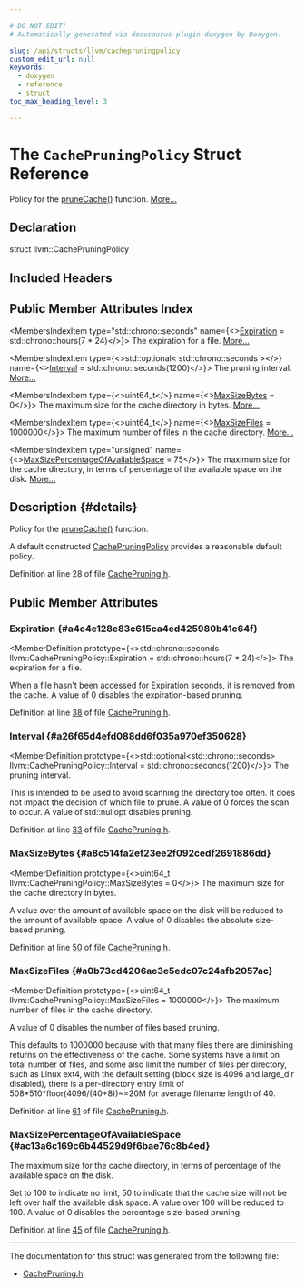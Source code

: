 ```yaml
---

# DO NOT EDIT!
# Automatically generated via docusaurus-plugin-doxygen by Doxygen.

slug: /api/structs/llvm/cachepruningpolicy
custom_edit_url: null
keywords:
  - doxygen
  - reference
  - struct
toc_max_heading_level: 3

---
```





# The `CachePruningPolicy` Struct Reference

<DoxygenPage pluginConfig={pluginConfig}>

Policy for the <a href="/docs/api/namespaces/llvm/#aabba6d27907082520ad2eb977c8e406b">pruneCache()</a> function. <a href="#details">More...</a>

## Declaration

<CodeBlock>struct llvm::CachePruningPolicy</CodeBlock>

## Included Headers

<IncludesList>
<IncludesListItem
  filePath="llvm/Support/CachePruning.h"
  permalink="/docs/api/files/include/include/llvm/include/llvm/support/cachepruning-h"
  isLocal="true" />
</IncludesList>

## Public Member Attributes Index

<MembersIndex>

<MembersIndexItem
  type="std::chrono::seconds"
  name={<><a href="#a4e4e128e83c615ca4ed425980b41e64f">Expiration</a> = std::chrono::hours(7 &#42; 24)</>}>
The expiration for a file. <a href="#a4e4e128e83c615ca4ed425980b41e64f">More...</a>
</MembersIndexItem>

<MembersIndexItem
  type={<>std::optional&lt; std::chrono::seconds &gt;</>}
  name={<><a href="#a26f65d4efd088dd6f035a970ef350628">Interval</a> = std::chrono::seconds(1200)</>}>
The pruning interval. <a href="#a26f65d4efd088dd6f035a970ef350628">More...</a>
</MembersIndexItem>

<MembersIndexItem
  type={<>uint64&#95;t</>}
  name={<><a href="#a8c514fa2ef23ee2f092cedf2691886dd">MaxSizeBytes</a> = 0</>}>
The maximum size for the cache directory in bytes. <a href="#a8c514fa2ef23ee2f092cedf2691886dd">More...</a>
</MembersIndexItem>

<MembersIndexItem
  type={<>uint64&#95;t</>}
  name={<><a href="#a0b73cd4206ae3e5edc07c24afb2057ac">MaxSizeFiles</a> = 1000000</>}>
The maximum number of files in the cache directory. <a href="#a0b73cd4206ae3e5edc07c24afb2057ac">More...</a>
</MembersIndexItem>

<MembersIndexItem
  type="unsigned"
  name={<><a href="#ac13a6c169c6b44529d9f6bae76c8b4ed">MaxSizePercentageOfAvailableSpace</a> = 75</>}>
The maximum size for the cache directory, in terms of percentage of the available space on the disk. <a href="#ac13a6c169c6b44529d9f6bae76c8b4ed">More...</a>
</MembersIndexItem>

</MembersIndex>

## Description {#details}

Policy for the <a href="/docs/api/namespaces/llvm/#aabba6d27907082520ad2eb977c8e406b">pruneCache()</a> function.

A default constructed <a href="/docs/api/structs/llvm/cachepruningpolicy">CachePruningPolicy</a> provides a reasonable default policy.

Definition at line 28 of file <a href="/docs/api/files/include/include/llvm/include/llvm/support/cachepruning-h">CachePruning.h</a>.

<SectionDefinition>

## Public Member Attributes

### Expiration {#a4e4e128e83c615ca4ed425980b41e64f}

<MemberDefinition
  prototype={<>std::chrono::seconds llvm::CachePruningPolicy::Expiration = std::chrono::hours(7 &#42; 24)</>}>
The expiration for a file.

When a file hasn&#39;t been accessed for Expiration seconds, it is removed from the cache. A value of 0 disables the expiration-based pruning.

Definition at line <a href="/docs/api/files/include/include/llvm/include/llvm/support/cachepruning-h/#l00038">38</a> of file <a href="/docs/api/files/include/include/llvm/include/llvm/support/cachepruning-h">CachePruning.h</a>.
</MemberDefinition>

### Interval {#a26f65d4efd088dd6f035a970ef350628}

<MemberDefinition
  prototype={<>std::optional&lt;std::chrono::seconds&gt; llvm::CachePruningPolicy::Interval = std::chrono::seconds(1200)</>}>
The pruning interval.

This is intended to be used to avoid scanning the directory too often. It does not impact the decision of which file to prune. A value of 0 forces the scan to occur. A value of std::nullopt disables pruning.

Definition at line <a href="/docs/api/files/include/include/llvm/include/llvm/support/cachepruning-h/#l00033">33</a> of file <a href="/docs/api/files/include/include/llvm/include/llvm/support/cachepruning-h">CachePruning.h</a>.
</MemberDefinition>

### MaxSizeBytes {#a8c514fa2ef23ee2f092cedf2691886dd}

<MemberDefinition
  prototype={<>uint64&#95;t llvm::CachePruningPolicy::MaxSizeBytes = 0</>}>
The maximum size for the cache directory in bytes.

A value over the amount of available space on the disk will be reduced to the amount of available space. A value of 0 disables the absolute size-based pruning.

Definition at line <a href="/docs/api/files/include/include/llvm/include/llvm/support/cachepruning-h/#l00050">50</a> of file <a href="/docs/api/files/include/include/llvm/include/llvm/support/cachepruning-h">CachePruning.h</a>.
</MemberDefinition>

### MaxSizeFiles {#a0b73cd4206ae3e5edc07c24afb2057ac}

<MemberDefinition
  prototype={<>uint64&#95;t llvm::CachePruningPolicy::MaxSizeFiles = 1000000</>}>
The maximum number of files in the cache directory.

A value of 0 disables the number of files based pruning.

This defaults to 1000000 because with that many files there are diminishing returns on the effectiveness of the cache. Some systems have a limit on total number of files, and some also limit the number of files per directory, such as Linux ext4, with the default setting (block size is 4096 and large&#95;dir disabled), there is a per-directory entry limit of 508&#42;510&#42;floor(4096/(40+8))~=20M for average filename length of 40.

Definition at line <a href="/docs/api/files/include/include/llvm/include/llvm/support/cachepruning-h/#l00061">61</a> of file <a href="/docs/api/files/include/include/llvm/include/llvm/support/cachepruning-h">CachePruning.h</a>.
</MemberDefinition>

### MaxSizePercentageOfAvailableSpace {#ac13a6c169c6b44529d9f6bae76c8b4ed}

<MemberDefinition
  prototype="unsigned llvm::CachePruningPolicy::MaxSizePercentageOfAvailableSpace = 75">
The maximum size for the cache directory, in terms of percentage of the available space on the disk.

Set to 100 to indicate no limit, 50 to indicate that the cache size will not be left over half the available disk space. A value over 100 will be reduced to 100. A value of 0 disables the percentage size-based pruning.

Definition at line <a href="/docs/api/files/include/include/llvm/include/llvm/support/cachepruning-h/#l00045">45</a> of file <a href="/docs/api/files/include/include/llvm/include/llvm/support/cachepruning-h">CachePruning.h</a>.
</MemberDefinition>

</SectionDefinition>

<hr/>

The documentation for this struct was generated from the following file:

<ul>
<li><a href="/docs/api/files/include/include/llvm/include/llvm/support/cachepruning-h">CachePruning.h</a></li>
</ul>

</DoxygenPage>
